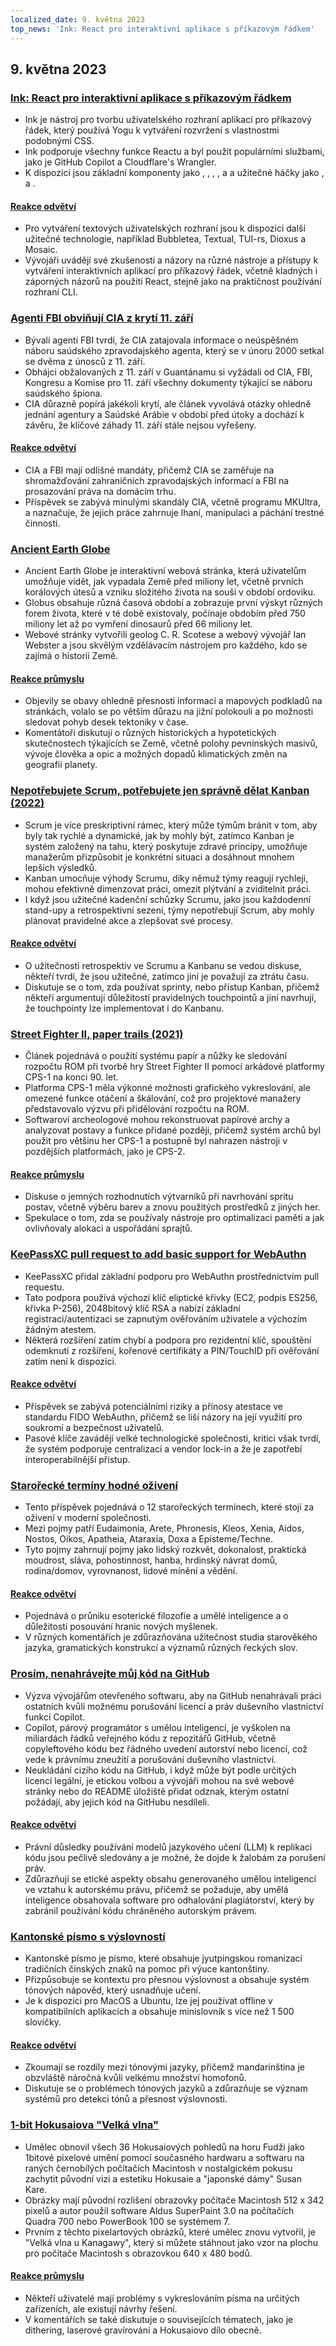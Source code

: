 ```yaml
---
localized_date: 9. května 2023
top_news: 'Ink: React pro interaktivní aplikace s příkazovým řádkem'
---
```




<CallToAction />

<Steps>

## 9. května 2023

### [Ink: React pro interaktivní aplikace s příkazovým řádkem](https://github.com/vadimdemedes/ink)

- Ink je nástroj pro tvorbu uživatelského rozhraní aplikací pro příkazový řádek, který používá Yogu k vytváření rozvržení s vlastnostmi podobnými CSS.
- Ink podporuje všechny funkce Reactu a byl použit populárními službami, jako je GitHub Copilot a Cloudflare's Wrangler.
- K dispozici jsou základní komponenty jako <Box>, <Text>, <Newline>, <Spacer>, <Static> a <Transform> a užitečné háčky jako <useInput>, <useStdin> a <useFocus>.

#### [Reakce odvětví](http://news.ycombinator.com/item?id=35863837)

- Pro vytváření textových uživatelských rozhraní jsou k dispozici další užitečné technologie, například Bubbletea, Textual, TUI-rs, Dioxus a Mosaic.
- Vývojáři uvádějí své zkušenosti a názory na různé nástroje a přístupy k vytváření interaktivních aplikací pro příkazový řádek, včetně kladných i záporných názorů na použití React, stejně jako na praktičnost používání rozhraní CLI.

### [Agenti FBI obviňují CIA z krytí 11. září](https://www.spytalk.co/p/exclusive-fbi-agents-accuse-cia-of)

- Bývalí agenti FBI tvrdí, že CIA zatajovala informace o neúspěšném náboru saúdského zpravodajského agenta, který se v únoru 2000 setkal se dvěma z únosců z 11. září.
- Obhájci obžalovaných z 11. září v Guantánamu si vyžádali od CIA, FBI, Kongresu a Komise pro 11. září všechny dokumenty týkající se náboru saúdského špiona.
- CIA důrazně popírá jakékoli krytí, ale článek vyvolává otázky ohledně jednání agentury a Saúdské Arábie v období před útoky a dochází k závěru, že klíčové záhady 11. září stále nejsou vyřešeny.

#### [Reakce odvětví](http://news.ycombinator.com/item?id=35862656)

- CIA a FBI mají odlišné mandáty, přičemž CIA se zaměřuje na shromažďování zahraničních zpravodajských informací a FBI na prosazování práva na domácím trhu.
- Příspěvek se zabývá minulými skandály CIA, včetně programu MKUltra, a naznačuje, že jejich práce zahrnuje lhaní, manipulaci a páchání trestné činnosti.

### [Ancient Earth Globe](https://dinosaurpictures.org/ancient-earth/#470)

- Ancient Earth Globe je interaktivní webová stránka, která uživatelům umožňuje vidět, jak vypadala Země před miliony let, včetně prvních korálových útesů a vzniku složitého života na souši v období ordoviku.
- Globus obsahuje různá časová období a zobrazuje první výskyt různých forem života, které v té době existovaly, počínaje obdobím před 750 miliony let až po vymření dinosaurů před 66 miliony let.
- Webové stránky vytvořili geolog C. R. Scotese a webový vývojář Ian Webster a jsou skvělým vzdělávacím nástrojem pro každého, kdo se zajímá o historii Země.

#### [Reakce průmyslu](http://news.ycombinator.com/item?id=35856820)

- Objevily se obavy ohledně přesnosti informací a mapových podkladů na stránkách, volalo se po větším důrazu na jižní polokouli a po možnosti sledovat pohyb desek tektoniky v čase.
- Komentátoři diskutují o různých historických a hypotetických skutečnostech týkajících se Země, včetně polohy pevninských masivů, vývoje člověka a opic a možných dopadů klimatických změn na geografii planety.

### [Nepotřebujete Scrum, potřebujete jen správně dělat Kanban (2022)](https://lucasfcosta.com/2022/10/02/scrum-versus-kanban.html)

- Scrum je více preskriptivní rámec, který může týmům bránit v tom, aby byly tak rychlé a dynamické, jak by mohly být, zatímco Kanban je systém založený na tahu, který poskytuje zdravé principy, umožňuje manažerům přizpůsobit je konkrétní situaci a dosáhnout mnohem lepších výsledků.
- Kanban umocňuje výhody Scrumu, díky němuž týmy reagují rychleji, mohou efektivně dimenzovat práci, omezit plýtvání a zviditelnit práci.
- I když jsou užitečné kadenční schůzky Scrumu, jako jsou každodenní stand-upy a retrospektivní sezení, týmy nepotřebují Scrum, aby mohly plánovat pravidelné akce a zlepšovat své procesy.

#### [Reakce odvětví](http://news.ycombinator.com/item?id=35857463)

- O užitečnosti retrospektiv ve Scrumu a Kanbanu se vedou diskuse, někteří tvrdí, že jsou užitečné, zatímco jiní je považují za ztrátu času.
- Diskutuje se o tom, zda používat sprinty, nebo přístup Kanban, přičemž někteří argumentují důležitostí pravidelných touchpointů a jiní navrhují, že touchpointy lze implementovat i do Kanbanu.

### [Street Fighter II, paper trails (2021)](https://fabiensanglard.net/sf2_sheets/index.html)

- Článek pojednává o použití systému papír a nůžky ke sledování rozpočtu ROM při tvorbě hry Street Fighter II pomocí arkádové platformy CPS-1 na konci 90. let.
- Platforma CPS-1 měla výkonné možnosti grafického vykreslování, ale omezené funkce otáčení a škálování, což pro projektové manažery představovalo výzvu při přidělování rozpočtu na ROM.
- Softwaroví archeologové mohou rekonstruovat papírové archy a analyzovat postavy a funkce přidané později, přičemž systém archů byl použit pro většinu her CPS-1 a postupně byl nahrazen nástroji v pozdějších platformách, jako je CPS-2.

#### [Reakce průmyslu](http://news.ycombinator.com/item?id=35859338)

- Diskuse o jemných rozhodnutích výtvarníků při navrhování spritu postav, včetně výběru barev a znovu použitých prostředků z jiných her.
- Spekulace o tom, zda se používaly nástroje pro optimalizaci paměti a jak ovlivňovaly alokaci a uspořádání sprajtů.

### [KeePassXC pull request to add basic support for WebAuthn](https://github.com/keepassxreboot/keepassxc/pull/8825)

- KeePassXC přidal základní podporu pro WebAuthn prostřednictvím pull requestu.
- Tato podpora používá výchozí klíč eliptické křivky (EC2, podpis ES256, křivka P-256), 2048bitový klíč RSA a nabízí základní registraci/autentizaci se zapnutým ověřováním uživatele a výchozím žádným atestem.
- Některá rozšíření zatím chybí a podpora pro rezidentní klíč, spouštění odemknutí z rozšíření, kořenové certifikáty a PIN/TouchID při ověřování zatím není k dispozici.

#### [Reakce odvětví](http://news.ycombinator.com/item?id=35859877)

- Příspěvek se zabývá potenciálními riziky a přínosy atestace ve standardu FIDO WebAuthn, přičemž se liší názory na její využití pro soukromí a bezpečnost uživatelů.
- Pasové klíče zavádějí velké technologické společnosti, kritici však tvrdí, že systém podporuje centralizaci a vendor lock-in a že je zapotřebí interoperabilnější přístup.

### [Starořecké termíny hodné oživení](https://classicalwisdom.substack.com/p/12-ancient-greek-terms-that-should)

- Tento příspěvek pojednává o 12 starořeckých termínech, které stojí za oživení v moderní společnosti.
- Mezi pojmy patří Eudaimonia, Arete, Phronesis, Kleos, Xenia, Aidos, Nostos, Oikos, Apatheia, Ataraxia, Doxa a Episteme/Techne.
- Tyto pojmy zahrnují pojmy jako lidský rozkvět, dokonalost, praktická moudrost, sláva, pohostinnost, hanba, hrdinský návrat domů, rodina/domov, vyrovnanost, lidové mínění a vědění.

#### [Reakce odvětví](http://news.ycombinator.com/item?id=35867935)

- Pojednává o průniku esoterické filozofie a umělé inteligence a o důležitosti posouvání hranic nových myšlenek.
- V různých komentářích je zdůrazňována užitečnost studia starověkého jazyka, gramatických konstrukcí a významů různých řeckých slov.

### [Prosím, nenahrávejte můj kód na GitHub](https://nogithub.codeberg.page/)

- Výzva vývojářům otevřeného softwaru, aby na GitHub nenahrávali práci ostatních kvůli možnému porušování licencí a práv duševního vlastnictví funkcí Copilot.
- Copilot, párový programátor s umělou inteligencí, je vyškolen na miliardách řádků veřejného kódu z repozitářů GitHub, včetně copyleftového kódu bez řádného uvedení autorství nebo licencí, což vede k právnímu zneužití a porušování duševního vlastnictví.
- Neukládání cizího kódu na GitHub, i když může být podle určitých licencí legální, je etickou volbou a vývojáři mohou na své webové stránky nebo do README úložiště přidat odznak, kterým ostatní požádají, aby jejich kód na GitHubu nesdíleli.

#### [Reakce odvětví](http://news.ycombinator.com/item?id=35859142)

- Právní důsledky používání modelů jazykového učení (LLM) k replikaci kódu jsou pečlivě sledovány a je možné, že dojde k žalobám za porušení práv.
- Zdůrazňují se etické aspekty obsahu generovaného umělou inteligencí ve vztahu k autorskému právu, přičemž se požaduje, aby umělá inteligence obsahovala software pro odhalování plagiátorství, který by zabránil používání kódu chráněného autorským právem.

### [Kantonské písmo s výslovností](https://visual-fonts.com/)

- Kantonské písmo je písmo, které obsahuje jyutpingskou romanizaci tradičních čínských znaků na pomoc při výuce kantonštiny.
- Přizpůsobuje se kontextu pro přesnou výslovnost a obsahuje systém tónových nápověd, který usnadňuje učení.
- Je k dispozici pro MacOS a Ubuntu, lze jej používat offline v kompatibilních aplikacích a obsahuje minislovník s více než 1 500 slovíčky.

#### [Reakce odvětví](http://news.ycombinator.com/item?id=35867275)

- Zkoumají se rozdíly mezi tónovými jazyky, přičemž mandarínština je obzvláště náročná kvůli velkému množství homofonů.
- Diskutuje se o problémech tónových jazyků a zdůrazňuje se význam systémů pro detekci tónů a přesnost výslovnosti.

### [1-bit Hokusaiova "Velká vlna"](https://www.hypertalking.com/2023/05/08/1-bit-pixel-art-of-hokusais-the-great-wave-off-kanagawa/)

- Umělec obnovil všech 36 Hokusaiových pohledů na horu Fudži jako 1bitové pixelové umění pomocí současného hardwaru a softwaru na raných černobílých počítačích Macintosh v nostalgickém pokusu zachytit původní vizi a estetiku Hokusaie a "japonské dámy" Susan Kare.
- Obrázky mají původní rozlišení obrazovky počítače Macintosh 512 x 342 pixelů a autor použil software Aldus SuperPaint 3.0 na počítačích Quadra 700 nebo PowerBook 100 se systémem 7.
- Prvním z těchto pixelartových obrázků, které umělec znovu vytvořil, je "Velká vlna u Kanagawy", který si můžete stáhnout jako vzor na plochu pro počítače Macintosh s obrazovkou 640 x 480 bodů.

#### [Reakce průmyslu](http://news.ycombinator.com/item?id=35866283)

- Někteří uživatelé mají problémy s vykreslováním písma na určitých zařízeních, ale existují návrhy řešení.
- V komentářích se také diskutuje o souvisejících tématech, jako je dithering, laserové gravírování a Hokusaiovo dílo obecně.

</Steps>
